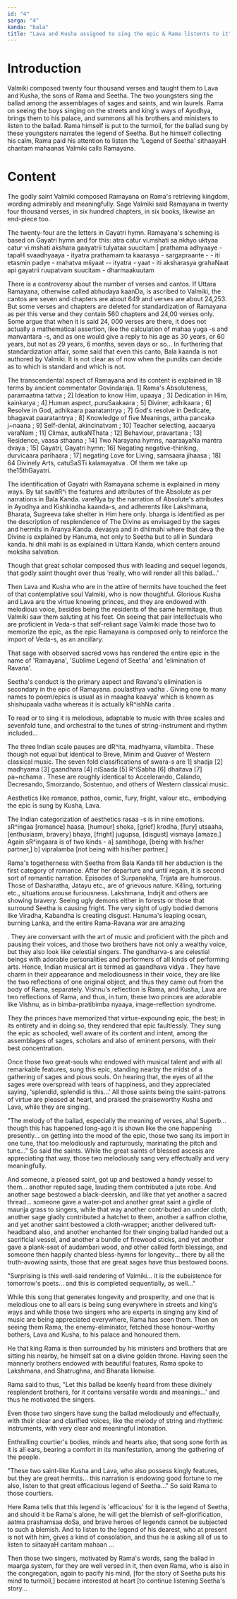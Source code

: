 ```yaml
---
id: "4"
sarga: "4"
kanda: "bala"
title: "Lava and Kusha assigned to sing the epic & Rama listents to it"
---
```


# Introduction

Valmiki composed twenty four thousand verses and taught them to Lava and Kusha, the sons of Rama and Seetha. The two
youngsters sing the ballad among the assemblages of sages and saints, and win laurels. Rama on seeing the boys singing
on the streets and king's ways of Ayodhya, brings them to his palace, and summons all his brothers and ministers to
listen to the ballad. Rama himself is put to the turmoil, for the ballad sung by these youngsters narrates the legend of
Seetha. But he himself collecting his calm, Rama paid his attention to listen the 'Legend of Seetha' sithaayaH charitam
mahaanas Valmiki calls Ramayana.

# Content

The godly saint Valmiki composed Ramayana on Rama's retrieving kingdom, wording admirably and meaningfully. Sage Valmiki
said Ramayana in twenty four thousand verses, in six hundred chapters, in six books, likewise an end-piece too.

<Commentary>
The twenty-four are the letters in Gayatri hymn. Ramayana's scheming is based on Gayatri hymn and for this: atra catur
vi.mshati sa.nkhyo uktyaa catur vi.mshati akshara gaayatrii tulyataa suucitam | prathama adhyaaye - tapaH svaadhyaaya -
ityatra prathamam ta kaarasya - sargapraante - - iti etasmin padye - mahatva miiyaat -- ityatra - yaat - iti aksharasya
grahaNaat api gayatrii ruupatvam suucitam - dharmaakuutam

There is a controversy about the number of verses and cantos. If Uttara Ramayana, otherwise called abhudaya kaanDa, is
ascribed to Valmiki, the cantos are seven and chapters are about 649 and verses are about 24,253. But some verses and
chapters are deleted for standardization of Ramayana as per this verse and they contain 560 chapters and 24,00 verses
only. Some argue that when it is said 24, 000 verses are there, it does not actually a mathematical assertion, like the
calculation of mahaa yuga -s and manvantara -s, and as one would give a reply to his age as 30 years, or 60 years, but
not as 29 years, 6 months, seven days or so... In furthering that standardization affair, some said that even this
canto, Bala kaanda is not authored by Valmiki. It is not clear as of now when the pundits can decide as to which is
standard and which is not.

The transcendental aspect of Ramayana and its content is explained in 18 terms by ancient commentator Govindaraja. 1]
Rama's Absoluteness, paramaatma tattva ; 2] Ideation to know Him, upaaya ; 3] Dedication in Him, kainkarya ; 4] Human
aspect, puruSaakaara ; 5] Diviner, adhikaara ; 6] Resolve in God, adhikaara paaratantrya ; 7] God's resolve in Dedicate,
bhagavat paaratantrya ; 8] Knowledge of five Meanings, artha pancaka j~naana ; 9] Self-denial, akincinatvam ; 10]
Teacher selecting, aacaarya varaNam ; 11] Climax, autkaNThata ; 12] Behaviour, pravartana ; 13] Residence, vaasa sthaana
; 14] Two Narayana hymns, naaraayaNa mantra dvaya ; 15] Gayatri, Gayatri hymn; 16] Negating negative-thinking,
durvicaara parihaara ; 17] negating Love for Living, samsaara jihaasa ; 18] 64 Divinely Arts, catuSaSTi kalamayatva . Of
them we take up the15thGayatri.

The identification of Gayatri with Ramayana scheme is explained in many ways. By tat savitR^i the features and
attributes of the Absolute as per narrations in Bala Kanda. vareNya by the narration of Absolute's attributes in Ayodhya
and Kishkindha kaanda-s, and adherents like Lakshmana, Bharata, Sugreeva take shelter in Him here only. bharga is
identified as per the description of resplendence of The Divine as envisaged by the sages and hermits in Aranya Kanda.
devasya and in dhiimahi where that deva the Divine is explained by Hanuma, not only to Seetha but to all in Sundara
kanda. hi dhii mahi is as explained in Uttara Kanda, which centers around moksha salvation.

</Commentary>

Though that great scholar composed thus with leading and sequel legends, that godly saint thought over thus 'really, who
will render all this ballad...'

Then Lava and Kusha who are in the attire of hermits have touched the feet of that contemplative soul Valmiki, who is
now thoughtful. Glorious Kusha and Lava are the virtue knowing princes, and they are endowed with melodious voice,
besides being the residents of the same hermitage, thus Valmiki saw them saluting at his feet. On seeing that pair
intellectuals who are proficient in Veda-s that self-reliant sage Valmiki made those two to memorize the epic, as the
epic Ramayana is composed only to reinforce the import of Veda-s, as an ancillary.

That sage with observed sacred vows has rendered the entire epic in the name of 'Ramayana', 'Sublime Legend of Seetha'
and 'elimination of Ravana'.

<Commentary>
  Seetha's conduct is the primary aspect and Ravana's elimination is secondary in the epic of Ramayana. poulasthya vadha
  . Giving one to many names to poem/epics is usual as in maagha kaavya' which is known as shishupaala vadha whereas it
  is actually kR^ishNa carita .
</Commentary>

To read or to sing it is melodious, adaptable to music with three scales and sevenfold tune, and orchestral to the tunes
of string-instrument and rhythm included...

<Commentary>
  The three Indian scale pauses are dR^ita, madhyama, vilambita . These though not equal but identical to Breve, Minim
  and Quaver of Western classical music. The seven fold classifications of swara-s are 1] shadja [2] madhyama [3]
  gaandhara [4] niSaada [5] R^iSabha [6] dhaitava [7] pa~nchama . These are roughly identical to Accelerando, Calando,
  Decresando, Smorzando, Sostentuo, and others of Western classical music.
</Commentary>

Aesthetics like romance, pathos, comic, fury, fright, valour etc., embodying the epic is sung by Kusha, Lava.

<Commentary>
The Indian categorization of aesthetics rasaa -s is in nine emotions. sR^ingaa [romance] haasa, [humour] shoka, [grief]
krodha, [fury] utsaaha, [enthusiasm, bravery] bhaya, [fright] jugupsa, [disgust] vismaya [amaze.] Again sR^ingaara is of
two kinds - a] sambhoga, [being with his/her partner,] b] vipralamba [not being with his/her partner.]

Rama's togetherness with Seetha from Bala Kanda till her abduction is the first category of romance. After her departure
and until regain, it is second sort of romantic narration. Episodes of Surpanakha, Trijata are humorous. Those of
Dasharatha, Jatayu etc., are of grievous nature. Killing, torturing etc., situations arouse furiousness. Lakshmana,
Indrjit and others are showing bravery. Seeing ugly demons either in forests or those that surround Seetha is causing
fright. The very sight of ugly bodied demons like Viradha, Kabandha is creating disgust. Hanuma's leaping ocean, burning
Lanka, and the entire Rama-Ravana war are amazing

</Commentary>

. They are conversant with the art of music and proficient with the pitch and pausing their voices, and those two
brothers have not only a wealthy voice, but they also look like celestial singers. The gandharva-s are celestial beings
with adorable personalities and performers of all kinds of performing arts. Hence, Indian musical art is termed as
gaandhava vidya . They have charm in their appearance and melodiousness in their voice, they are like the two
reflections of one original object, and thus they came out from the body of Rama, separately. Vishnu's reflection is
Rama, and Kusha, Lava are two reflections of Rama, and thus, in turn, these two princes are adorable like Vishnu, as in
bimba-pratibimba nyaaya, image-reflection syndrome.

They the princes have memorized that virtue-expounding epic, the best; in its entirety and in doing so, they rendered
that epic faultlessly. They sung the epic as schooled, well aware of its content and intent, among the assemblages of
sages, scholars and also of eminent persons, with their best concentration.

Once those two great-souls who endowed with musical talent and with all remarkable features, sung this epic, standing
nearby the midst of a gathering of sages and pious souls. On hearing that, the eyes of all the sages were overspread
with tears of happiness, and they appreciated saying, 'splendid, splendid is this...' All those saints being the
saint-patrons of virtue are pleased at heart, and praised the praiseworthy Kusha and Lava, while they are singing.

"The melody of the ballad, especially the meaning of verses, aha! Superb... though this has happened long-ago it is
shown like the one happening presently... on getting into the mood of the epic, those two sang its import in one tune,
that too melodiously and rapturously, marinating the pitch and tune..." So said the saints. While the great saints of
blessed ascesis are appreciating that way, those two melodiously sang very effectually and very meaningfully.

And someone, a pleased saint, got up and bestowed a handy vessel to them... another reputed sage, lauding them
contributed a jute robe. And another sage bestowed a black-deerskin, and like that yet another a sacred thread...
someone gave a water-pot and another great saint a girdle of maunja grass to singers, while that way another contributed
an under cloth; another sage gladly contributed a hatchet to them, another a saffron clothe, and yet another saint
bestowed a cloth-wrapper; another delivered tuft-headband also, and another enchanted for their singing ballad handed
out a sacrificial vessel, and another a bundle of firewood sticks, and yet another gave a plank-seat of audambari wood,
and other called forth blessings, and someone then happily chanted bless-hymns for longevity... there by all the
truth-avowing saints, those that are great sages have thus bestowed boons.

"Surprising is this well-said rendering of Valmiki... it is the subsistence for tomorrow's poets... and this is
completed sequentially, as well..."

While this song that generates longevity and prosperity, and one that is melodious one to all ears is being sung
everywhere in streets and king's ways and while those two singers who are experts in singing any kind of music are being
appreciated everywhere, Rama has seen them. Then on seeing them Rama, the enemy-eliminator, fetched those honour-worthy
bothers, Lava and Kusha, to his palace and honoured them.

He that king Rama is then surrounded by his ministers and brothers that are sitting his nearby, he himself sat on a
divine golden throne. Having seen the mannerly brothers endowed with beautiful features, Rama spoke to Lakshmana, and
Shatrughna, and Bharata likewise.

Rama said to thus, "Let this ballad be keenly heard from these divinely resplendent brothers, for it contains versatile
words and meanings...' and thus he motivated the singers.

Even those two singers have sung the ballad melodiously and effectually, with their clear and clarified voices, like the
melody of string and rhythmic instruments, with very clear and meaningful intonation.

Enthralling courtier's bodies, minds and hearts also, that song sone forth as it is all ears, bearing a comfort in its
manifestation, among the gathering of the people.

"These two saint-like Kusha and Lava, who also possess kingly features, but they are great hermits... this narration is
endowing good fortune to me also, listen to that great efficacious legend of Seetha..." So said Rama to those courtiers.

<Commentary>
  Here Rama tells that this legend is 'efficacious' for it is the legend of Seetha, and should it be Rama's alone, he
  will get the blemish of self-glorification, aatma prashamsaa doSa, and brave heroes of legends cannot be subjected to
  such a blemish. And to listen to the legend of his dearest, who at present is not with him, gives a kind of
  consolation, and thus he is asking all of us to listen to siitaayaH caritam mahaan ...
</Commentary>

Then those two singers, motivated by Rama's words, sang the ballad in maarga system, for they are well versed in it,
then even Rama, who is also in the congregation, again to pacify his mind, [for the story of Seetha puts his mind to
turmoil,] became interested at heart [to continue listening Seetha's story...
